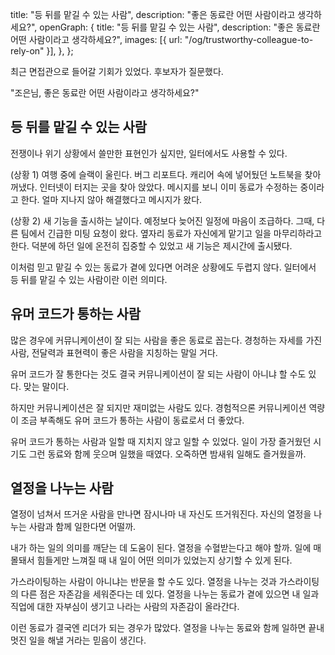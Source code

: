   title: "등 뒤를 맡길 수 있는 사람",
  description: "좋은 동료란 어떤 사람이라고 생각하세요?",
  openGraph: {
    title: "등 뒤를 맡길 수 있는 사람",
    description: "좋은 동료란 어떤 사람이라고 생각하세요?",
    images: [{ url: "/og/trustworthy-colleague-to-rely-on" }],
  },
};

최근 면접관으로 들어갈 기회가 있었다. 후보자가 질문했다.

"조은님, 좋은 동료란 어떤 사람이라고 생각하세요?"

## 등 뒤를 맡길 수 있는 사람

전쟁이나 위기 상황에서 쓸만한 표현인가 싶지만, 일터에서도 사용할 수 있다.

(상황 1) 여행 중에 슬랙이 울린다. 버그 리포트다. 캐리어 속에 넣어뒀던 노트북을 찾아 꺼냈다. 인터넷이 터지는 곳을 찾아 앉았다. 메시지를 보니 이미 동료가 수정하는 중이라고 한다. 얼마 지나지 않아 해결했다고 메시지가 왔다.

(상황 2) 새 기능을 출시하는 날이다. 예정보다 늦어진 일정에 마음이 조급하다. 그때, 다른 팀에서 긴급한 미팅 요청이 왔다. 옆자리 동료가 자신에게 맡기고 일을 마무리하라고 한다. 덕분에 하던 일에 온전히 집중할 수 있었고 새 기능은 제시간에 출시됐다.

이처럼 믿고 맡길 수 있는 동료가 곁에 있다면 어려운 상황에도 두렵지 않다. 일터에서 등 뒤를 맡길 수 있는 사람이란 이런 의미다.

## 유머 코드가 통하는 사람

많은 경우에 커뮤니케이션이 잘 되는 사람을 좋은 동료로 꼽는다. 경청하는 자세를 가진 사람, 전달력과 표현력이 좋은 사람을 지칭하는 말일 거다.

유머 코드가 잘 통한다는 것도 결국 커뮤니케이션이 잘 되는 사람이 아니냐 할 수도 있다. 맞는 말이다.

하지만 커뮤니케이션은 잘 되지만 재미없는 사람도 있다. 경험적으론 커뮤니케이션 역량이 조금 부족해도 유머 코드가 통하는 사람이 동료로서 더 좋았다.

유머 코드가 통하는 사람과 일할 때 지치지 않고 일할 수 있었다. 일이 가장 즐거웠던 시기도 그런 동료와 함께 웃으며 일했을 때였다. 오죽하면 밤새워 일해도 즐거웠을까.

## 열정을 나누는 사람

열정이 넘쳐서 뜨거운 사람을 만나면 잠시나마 내 자신도 뜨거워진다. 자신의 열정을 나누는 사람과 함께 일한다면 어떨까.

내가 하는 일의 의미를 깨닫는 데 도움이 된다. 열정을 수혈받는다고 해야 할까. 일에 매몰돼서 힘들게만 느껴질 때 내 일이 어떤 의미가 있었는지 상기할 수 있게 된다.

가스라이팅하는 사람이 아니냐는 반문을 할 수도 있다. 열정을 나누는 것과 가스라이팅의 다른 점은 자존감을 세워준다는 데 있다. 열정을 나누는 동료가 곁에 있으면 내 일과 직업에 대한 자부심이 생기고 나라는 사람의 자존감이 올라간다.

이런 동료가 결국엔 리더가 되는 경우가 많았다. 열정을 나누는 동료와 함께 일하면 끝내 멋진 일을 해낼 거라는 믿음이 생긴다.
